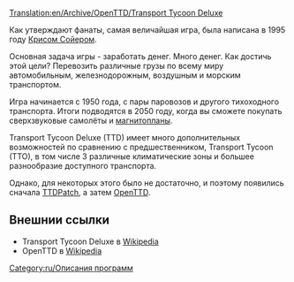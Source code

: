 [[Translation:en/Archive/OpenTTD/Transport Tycoon Deluxe]]

Как утверждают фанаты, самая величайшая игра, была написана в 1995 году [http://www.chrissawyer.com Крисом Сойером].

Основная задача игры - заработать денег. Много денег.
Как достичь этой цели? Перевозить различные грузы по всему миру автомобильным, железнодорожным, воздушным и морским транспортом.

Игра начинается с 1950 года, с пары паровозов и другого тихоходного транспорта. Итоги подводятся в 2050 году, когда вы сможете покупать сверхзвуковые самолёты и [[ru/Manual/Base Set/Магнитоплан|магнитопланы]].

Transport Tycoon Deluxe (TTD) имеет много дополнительных возможностей по сравнению с предшественником, Transport Tycoon (TTO), в том числе 3 различные климатические зоны и большее разнообразие доступного транспорта.

Однако, для некоторых этого было не достаточно, и поэтому появились сначала [[ru/Archive/OpenTTD/TTDPatch|TTDPatch]], а затем [[ru/Manual/OpenTTD|OpenTTD]].

==Внешнии ссылки==
* Transport Tycoon Deluxe в [https://www.wikipedia.org/wiki/ru:Transport_Tycoon Wikipedia]
* OpenTTD в [https://www.wikipedia.org/wiki/ru:OpenTTD Wikipedia]
[[Category:ru/Описания программ]]